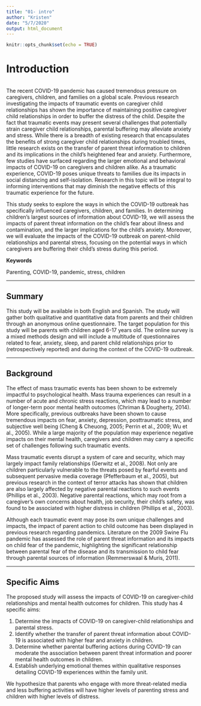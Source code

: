 ```yaml
---
title: "01- intro"
author: "Kristen"
date: "5/7/2020"
output: html_document
---
```


```r
knitr::opts_chunk$set(echo = TRUE)
```

# Introduction

![<!--- Flyer --->](images/pup_header.png)

The recent COVID-19 pandemic has caused tremendous pressure on caregivers, children, and families on a global scale. Previous research investigating the impacts of traumatic events on caregiver child relationships has shown the importance of maintaining positive caregiver child relationships in order to buffer the distress of the child. Despite the fact that traumatic events may present several challenges that potentially strain caregiver child relationships, parental buffering may alleviate anxiety and stress. While there is a breadth of existing research that encapsulates the benefits of strong caregiver child relationships during troubled times, little research exists on the transfer of parent threat information to children and its implications in the child's heightened fear and anxiety. Furthermore, few studies have surfaced regarding the larger emotional and behavioral impacts of COVID-19 on caregivers and children alike. As a traumatic experience, COVID-19 poses unique threats to families due its impacts in social distancing and self-isolation. Research in this topic will be integral to informing interventions that may diminish the negative effects of this traumatic experience for the future. 

This study seeks to explore the ways in which the COVID-19 outbreak has specifically influenced caregivers, children, and families. In determining children's largest sources of information about COVID-19, we will assess the impacts of parent threat information on the child's fear about illness and contamination, and the larger implications for the child's anxiety. Moreover, we will evaluate the impacts of the COVID-19 outbreak on parent-child relationships and parental stress, focusing on the potential ways in which caregivers are buffering their child's stress during this period. 

**Keywords**

Parenting, COVID-19, pandemic, stress, children

-----------

## Summary

This study will be available in both English and Spanish. The study will gather both qualitative and quantitative data from parents and their children through an anonymous online questionnaire. The target population for this study will be parents with children aged 6-17 years old. The online survey is a mixed methods design and will include a multitude of questionnaires related to fear, anxiety, sleep, and parent child relationships prior to (retrospectively reported) and during the context of the COVID-19 outbreak. 

-----------

## Background 

The effect of mass traumatic events has been shown to be extremely impactful to psychological health. Mass trauma experiences can result in a number of acute and chronic stress reactions, which may lead to a number of longer-term poor mental health outcomes (Chriman & Dougherty, 2014). More specifically, previous outbreaks have been shown to cause tremendous impacts on fear, anxiety, depression, posttraumatic stress, and subjective well being (Cheng & Cheuong, 2005; Perrin et al., 2009; Wu et al., 2005). While a large majority of the population may experience negative impacts on their mental health, caregivers and children may carry a specific set of challenges following such traumatic events. 

Mass traumatic events disrupt a system of care and security, which may largely impact family relationships (Gerwitz et al., 2008). Not only are children particularly vulnerable to the threats posed by fearful events and subsequent pervasive media coverage (Pfefferbaum et al., 2005), but previous research in the context of terror attacks has shown that children are also largely affected by negative parental reactions to such events (Phillips et al., 2003). Negative parental reactions, which may root from a caregiver's own concerns about health, job security, their child's safety, was found to be associated with higher distress in children (Phillips et al., 2003). 

Although each traumatic event may pose its own unique challenges and impacts, the impact of parent action to child outcome has been displayed in previous research regarding pandemics. Literature on the 2009 Swine Flu pandemic has assessed the role of parent threat information and its impacts on child fear of the pandemic, highlighting the significant relationship between parental fear of the disease and its transmission to child fear through parental sources of information (Remmerswaal & Muris, 2011). 

-----------

## Specific Aims

The proposed study will assess the impacts of COVID-19 on caregiver-child relationships and mental health outcomes for children. This study has 4 specific aims:

(1) Determine the impacts of COVID-19 on caregiver-child relationships and parental stress.
(2) Identify whether the transfer of parent threat information about COVID-19 is associated with higher fear and anxiety in children.
(3) Determine whether parental buffering actions during COVID-19 can moderate the association between parent threat information and poorer mental health outcomes in children.
(4) Establish underlying emotional themes within qualitative responses detailing COVID-19 experiences within the family unit.

We hypothesize that parents who engage with more threat-related media and less buffering activities will have higher levels of parenting stress and children with higher levels of distress. 


